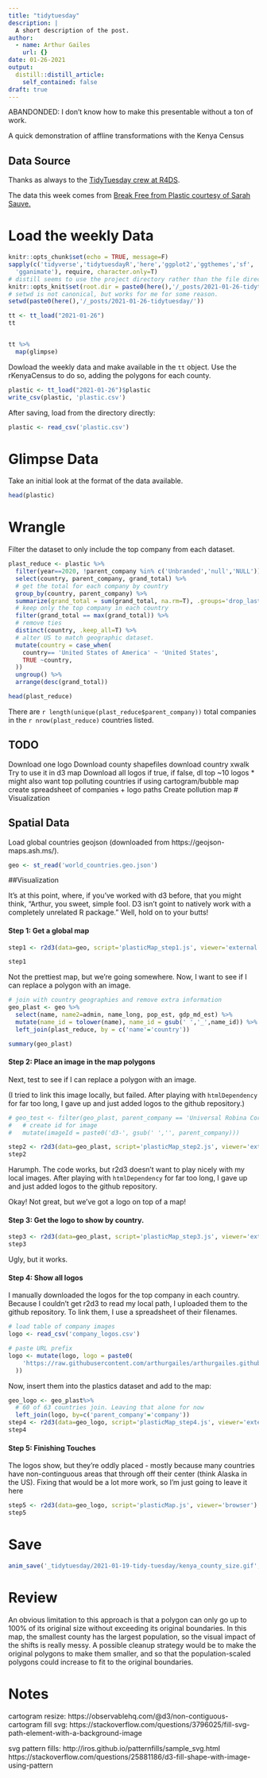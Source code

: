 ```yaml
---
title: "tidytuesday"
description: |
  A short description of the post.
author:
  - name: Arthur Gailes
    url: {}
date: 01-26-2021
output:
  distill::distill_article:
    self_contained: false
draft: true
---
```


ABANDONDED: I don't know how to make this presentable without a ton of work.

A quick demonstration of affline transformations with the Kenya Census

## Data Source

Thanks as always to the [TidyTuesday crew at R4DS](https://github.com/rfordatascience/tidytuesday).

The data this week comes from [Break Free from Plastic courtesy of Sarah Sauve.](https://github.com/rfordatascience/tidytuesday/blob/master/data/2021/2021-01-26/readme.md)


# Load the weekly Data


```r
knitr::opts_chunk$set(echo = TRUE, message=F)
sapply(c('tidyverse','tidytuesdayR','here','ggplot2','ggthemes','sf', 'r2d3',
  'gganimate'), require, character.only=T)
# distill seems to use the project directory rather than the file directory.
knitr::opts_knit$set(root.dir = paste0(here(),'/_posts/2021-01-26-tidytuesday/'))
# setwd is not canonical, but works for me for some reason.
setwd(paste0(here(),'/_posts/2021-01-26-tidytuesday/'))
```


```r
tt <- tt_load("2021-01-26")
tt


tt %>% 
  map(glimpse)
```


Dowload the weekly data and make available in the `tt` object. Use the rKenyaCensus to do so, adding the polygons for each county.

```r
plastic <- tt_load("2021-01-26")$plastic
write_csv(plastic, 'plastic.csv')
```


After saving, load from the directory directly:

```r
plastic <- read_csv('plastic.csv')

```


# Glimpse Data

Take an initial look at the format of the data available.


```r
head(plastic)

```


# Wrangle

Filter the dataset to only include the top company from each dataset.
```r
plast_reduce <- plastic %>% 
  filter(year==2020, !parent_company %in% c('Unbranded','null','NULL')) %>% 
  select(country, parent_company, grand_total) %>% 
  # get the total for each company by country
  group_by(country, parent_company) %>% 
  summarize(grand_total = sum(grand_total, na.rm=T), .groups='drop_last') %>% 
  # keep only the top company in each country
  filter(grand_total == max(grand_total)) %>%
  # remove ties
  distinct(country, .keep_all=T) %>% 
  # alter US to match geographic dataset.
  mutate(country = case_when(
    country== 'United States of America' ~ 'United States',
    TRUE ~country,
  ))
  ungroup() %>% 
  arrange(desc(grand_total))

head(plast_reduce)
```

There are `r length(unique(plast_reduce$parent_company))` total companies in the `r nrow(plast_reduce)` countries listed.

## TODO
Download one logo
Download county shapefiles
download country xwalk
Try to use it in d3 map
Download all logos if true, if false, dl top ~10 logos
* might also want top polluting countries if using cartogram/bubble map
create spreadsheet of companies + logo paths
Create pollution map
# Visualization

## Spatial Data

Load global countries geojson (downloaded from https://geojson-maps.ash.ms/).
```r
geo <- st_read('world_countries.geo.json') 

```


##Visualization 

It's at this point, where, if you've worked with d3 before, that you might think, "Arthur, you sweet, simple fool. D3 isn't goint to natively work with a completely unrelated R package." Well, hold on to your butts!


#### Step 1: Get a global map
```r
step1 <- r2d3(data=geo, script='plasticMap_step1.js', viewer='external')

step1
```

Not the prettiest map, but we're going somewhere. Now, I want to see if I can replace a polygon with an image.

```r
# join with country geographies and remove extra information
geo_plast <- geo %>% 
  select(name, name2=admin, name_long, pop_est, gdp_md_est) %>% 
  mutate(name_id = tolower(name), name_id = gsub(' ','_',name_id)) %>% 
  left_join(plast_reduce, by = c('name'='country')) 

summary(geo_plast)
```


#### Step 2: Place an image in the map polygons

Next, test to see if I can replace a polygon with an image.

(I tried to link this image locally, but failed. After playing with `htmlDependency` for far too long, I gave up and just added logos to the github repository.)
```r
# geo_test <- filter(geo_plast, parent_company == 'Universal Robina Corporation') %>% 
#   # create id for image
#   mutate(imageId = paste0('d3-', gsub(' ','', parent_company)))

step2 <- r2d3(data=geo_plast, script='plasticMap_step2.js', viewer='external')
step2
```

Harumph. The code works, but r2d3 doesn't want to play nicely with my local images. After playing with `htmlDependency` for far too long, I gave up and just added logos to the github repository.

Okay! Not great, but we've got a logo on top of a map!

#### Step 3: Get the logo to show by country.
```r
step3 <- r2d3(data=geo_plast, script='plasticMap_step3.js', viewer='external')
step3
```

Ugly, but it works. 

#### Step 4: Show all logos

I manually downloaded the logos for the top company in each country. Because I couldn't get r2d3 to read my local path, I uploaded them to the github repository. To link them, I use a spreadsheet of their filenames.
```r
# load table of company images
logo <- read_csv('company_logos.csv') 
```
```r
# paste URL prefix
logo <- mutate(logo, logo = paste0(
    'https://raw.githubusercontent.com/arthurgailes/arthurgailes.github.io/main/_posts/2021-01-26-tidytuesday/company_logos/', logo
  ))
```

Now, insert them into the plastics dataset and add to the map:
```r
geo_logo <- geo_plast%>% 
  # 60 of 63 countries join. Leaving that alone for now
  left_join(logo, by=c('parent_company'='company'))
step4 <- r2d3(data=geo_logo, script='plasticMap_step4.js', viewer='external')
step4
```


#### Step 5: Finishing Touches

The logos show, but they're oddly placed - mostly because many countries have non-continguous areas that through off their center (think Alaska in the US). Fixing that would be a lot more work, so I'm just going to leave it here

```r
step5 <- r2d3(data=geo_logo, script='plasticMap.js', viewer='browser')
step5
```


# Save
```r
anim_save('_tidytuesday/2021-01-19-tidy-tuesday/kenya_county_size.gif', anim)
```

# Review

An obvious limitation to this approach is that a polygon can only go up to 100% of its original size without exceeding its original boundaries. In this map, the smallest county has the largest population, so the visual impact of the shifts is really messy. A possible cleanup strategy would be to make the original polygons to make them smaller, and so that the population-scaled polygons could increase to fit to the original boundaries.


# Notes
cartogram resize: https://observablehq.com/@d3/non-contiguous-cartogram
fill svg: https://stackoverflow.com/questions/3796025/fill-svg-path-element-with-a-background-image

svg pattern fills: http://iros.github.io/patternfills/sample_svg.html
  https://stackoverflow.com/questions/25881186/d3-fill-shape-with-image-using-pattern